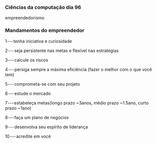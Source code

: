 




### Ciências da computação dia 96

empreendedorismo

### Mandamentos do empreendedor

1 --- tenha iniciativa e curiosidade

2 --- seja persistente nas metas e flexível nas estratégias

3 --- calcule os riscos

4 --- persiga sempre a máxima eficiência (fazer o melhor com o que você
tem)

5 --- comprometa-se com seu projeto

6 --- estude o mercado

7 --- estabeleça metas(longo prazo \~3anos, médio prazo \~1.5ano, curto
prazo \~1ano)

8 --- faça um plano de negócios

9 --- desenvolva seu espírito de liderança

10 --- acredite em você


